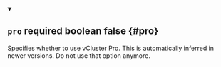


<details className="config-field" data-expandable="false" open>
<summary>

## `pro` <span className="config-field-required" data-required="false">required</span> <span className="config-field-type">boolean</span> <span className="config-field-default">false</span> <span className="config-field-enum"></span> {#pro}

Specifies whether to use vCluster Pro. This is automatically inferred in newer versions. Do not use that option anymore.

</summary>



</details>
